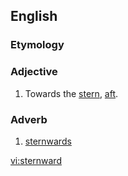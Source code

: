 ==English==

===Etymology===
{{suffix|stern|ward}}

===Adjective===
{{en-adj}}

# Towards the [[stern]], [[aft]].

===Adverb===
{{en-adv}}

# [[sternwards]]

[[vi:sternward]]
